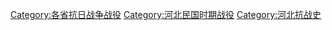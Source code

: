 [[Category:各省抗日战争战役|Category:各省抗日战争战役]]
[[Category:河北民国时期战役|Category:河北民国时期战役]]
[[Category:河北抗战史|Category:河北抗战史]]